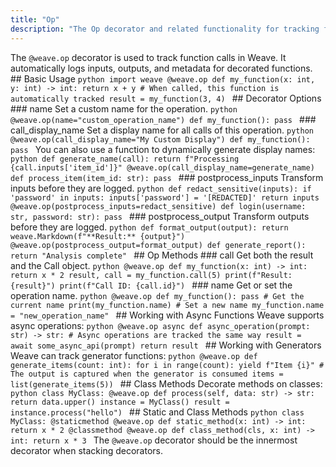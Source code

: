 ```yaml
---
title: "Op"
description: "The Op decorator and related functionality for tracking function calls"
---
```

The `@weave.op` decorator is used to track function calls in Weave. It automatically logs inputs, outputs, and metadata for decorated functions. ## Basic Usage ```python import weave @weave.op def my_function(x: int, y: int) -> int: return x + y # When called, this function is automatically tracked result = my_function(3, 4) ``` ## Decorator Options ### name Set a custom name for the operation. ```python @weave.op(name="custom_operation_name") def my_function(): pass ``` ### call_display_name Set a display name for all calls of this operation. ```python @weave.op(call_display_name="My Custom Display") def my_function(): pass ``` You can also use a function to dynamically generate display names: ```python def generate_name(call): return f"Processing {call.inputs['item_id']}" @weave.op(call_display_name=generate_name) def process_item(item_id: str): pass ``` ### postprocess_inputs Transform inputs before they are logged. ```python def redact_sensitive(inputs): if 'password' in inputs: inputs['password'] = '[REDACTED]' return inputs @weave.op(postprocess_inputs=redact_sensitive) def login(username: str, password: str): pass ``` ### postprocess_output Transform outputs before they are logged. ```python def format_output(output): return weave.Markdown(f"**Result:** {output}") @weave.op(postprocess_output=format_output) def generate_report(): return "Analysis complete" ``` ## Op Methods ### call Get both the result and the Call object. ```python @weave.op def my_function(x: int) -> int: return x * 2 result, call = my_function.call(5) print(f"Result: {result}") print(f"Call ID: {call.id}") ``` ### name Get or set the operation name. ```python @weave.op def my_function(): pass # Get the current name print(my_function.name) # Set a new name my_function.name = "new_operation_name" ``` ## Working with Async Functions Weave supports async operations: ```python @weave.op async def async_operation(prompt: str) -> str: # Async operations are tracked the same way result = await some_async_api(prompt) return result ``` ## Working with Generators Weave can track generator functions: ```python @weave.op def generate_items(count: int): for i in range(count): yield f"Item {i}" # The output is captured when the generator is consumed items = list(generate_items(5)) ``` ## Class Methods Decorate methods on classes: ```python class MyClass: @weave.op def process(self, data: str) -> str: return data.upper() instance = MyClass() result = instance.process("hello") ``` ## Static and Class Methods ```python class MyClass: @staticmethod @weave.op def static_method(x: int) -> int: return x * 2 @classmethod @weave.op def class_method(cls, x: int) -> int: return x * 3 ``` <Note> The `@weave.op` decorator should be the innermost decorator when stacking decorators. </Note>